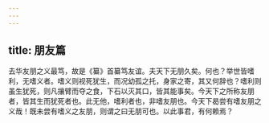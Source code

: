 ```yaml
---
---
---
```

title: 朋友篇
---

去华友朋之义最笃，故是《纂》首纂笃友谊。夫天下无朋久矣。何也？举世皆嗜利，无嗜义者。嗜义则视死犹生，而况幼孤之托，身家之寄，其又何辞也？嗜利则虽生犹死，则凡攘臂而夺之食，下石以灭其口，皆其能事矣。今天下之所称友朋者，皆其生而犹死者也。此无他，嗜利者也，非嗜友朋也。今天下曷尝有嗜友朋之义哉！既未尝有嗜义之友朋，则谓之曰无朋可也。以此事君，有何赖焉？